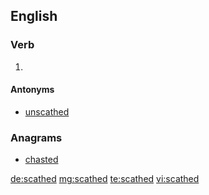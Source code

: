 ==English==

===Verb===
{{head|en}}

# {{en-past of|scathe}}

====Antonyms====
* [[unscathed]]

===Anagrams===
* [[chasted#English|chasted]]

[[de:scathed]]
[[mg:scathed]]
[[te:scathed]]
[[vi:scathed]]